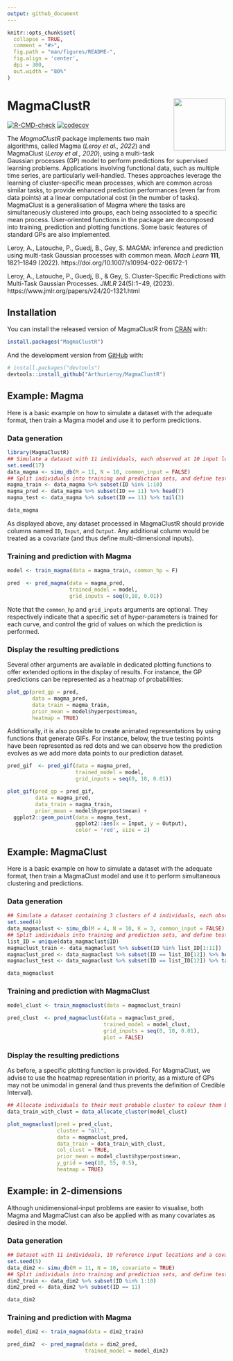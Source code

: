 ```yaml
---
output: github_document
---
```


<!-- README.md is generated from README.Rmd. Please edit that file -->

```r
knitr::opts_chunk$set(
  collapse = TRUE,
  comment = "#>",
  fig.path = "man/figures/README-",
  fig.align = 'center',
  dpi = 300,
  out.width = "80%"
)
```

# MagmaClustR <img src="man/figures/logo.png" align="right" width="120" />

<!-- badges: start -->
[![R-CMD-check](https://github.com/ArthurLeroy/MagmaClustR/workflows/R-CMD-check/badge.svg)](https://github.com/ArthurLeroy/MagmaClustR/actions)
[![codecov](https://codecov.io/gh/ArthurLeroy/MagmaClustR/branch/master/graph/badge.svg?token=KH7SOKOLKX)](https://app.codecov.io/gh/ArthurLeroy/MagmaClustR)
<!-- badges: end -->

The *MagmaClustR* package implements two main algorithms, called Magma (*Leroy et al., 2022*) and MagmaClust (*Leroy et al., 2020*), using a multi-task Gaussian processes (GP) model to perform predictions for supervised learning problems. Applications involving functional data, such as multiple time series, are particularly well-handled. Theses approaches leverage the learning of cluster-specific mean processes, which are common across similar tasks, to provide enhanced prediction performances (even far from data points) at a linear computational cost (in the number of tasks). MagmaClust is a generalisation of Magma where the tasks are simultaneously clustered into groups, each being associated to a specific mean process. User-oriented functions in the package are decomposed into training, prediction and plotting functions. Some basic features of standard GPs are also implemented.

Leroy, A., Latouche, P., Guedj, B., Gey, S. MAGMA: inference and prediction using multi-task Gaussian processes with common mean. *Mach Learn* **111**, 1821–1849 (2022). https://doi.org/10.1007/s10994-022-06172-1

Leroy, A., Latouche, P., Guedj, B., & Gey, S. Cluster-Specific Predictions with Multi-Task Gaussian Processes. *JMLR* 24(5):1−49, (2023). https://www.jmlr.org/papers/v24/20-1321.html

## Installation

You can install the released version of MagmaClustR from [CRAN](https://CRAN.R-project.org) with:

``` r
install.packages("MagmaClustR")
```

And the development version from [GitHub](https://github.com/) with:

``` r
# install.packages("devtools")
devtools::install_github("ArthurLeroy/MagmaClustR")
```
## Example: Magma

Here is a basic example on how to simulate a dataset with the adequate format, then train a Magma model and use it to perform predictions.

### Data generation
```r
library(MagmaClustR)
## Simulate a dataset with 11 individuals, each observed at 10 input locations
set.seed(17)
data_magma <- simu_db(M = 11, N = 10, common_input = FALSE)
## Split individuals into training and prediction sets, and define test points
magma_train <- data_magma %>% subset(ID %in% 1:10)
magma_pred <- data_magma %>% subset(ID == 11) %>% head(7)
magma_test <- data_magma %>% subset(ID == 11) %>% tail(3)

data_magma
```
As displayed above, any dataset processed in MagmaClustR should provide columns named `ID`, `Input`, and `Output`. Any additional column would be treated as a covariate (and thus define multi-dimensional inputs). 

### Training and prediction with Magma 

```r
model <- train_magma(data = magma_train, common_hp = F)

pred  <- pred_magma(data = magma_pred,
                    trained_model = model, 
                    grid_inputs = seq(0,10, 0.01))
```

Note that the `common_hp` and `grid_inputs` arguments are optional. They respectively indicate that a specific set of hyper-parameters is trained for each curve, and control the grid of values on which the prediction is performed.

### Display the resulting predictions

Several other arguments are available in dedicated plotting functions to offer extended options in the display of results. For instance, the GP predictions can be represented as a heatmap of probabilities:

```r
plot_gp(pred_gp = pred,
        data = magma_pred,
        data_train = magma_train,
        prior_mean = model$hyperpost$mean,
        heatmap = TRUE) 
```

Additionally, it is also possible to create animated representations by using functions that generate GIFs. For instance, below, the true testing points have been represented as red dots and we can observe how the prediction evolves as we add more data points to our prediction dataset.

```r

pred_gif  <- pred_gif(data = magma_pred,
                      trained_model = model,
                      grid_inputs = seq(0, 10, 0.01))

plot_gif(pred_gp = pred_gif,
         data = magma_pred,
         data_train = magma_train,
         prior_mean = model$hyperpost$mean) + 
  ggplot2::geom_point(data = magma_test,
                      ggplot2::aes(x = Input, y = Output),
                      color = 'red', size = 2)
```

## Example: MagmaClust

Here is a basic example on how to simulate a dataset with the adequate format, then train a MagmaClust model and use it to perform simultaneous clustering and predictions.

### Data generation

```r
## Simulate a dataset containing 3 clusters of 4 individuals, each observed at 10 input locations
set.seed(4) 
data_magmaclust <- simu_db(M = 4, N = 10, K = 3, common_input = FALSE) 
## Split individuals into training and prediction sets, and define test points
list_ID = unique(data_magmaclust$ID)
magmaclust_train <- data_magmaclust %>% subset(ID %in% list_ID[1:11])
magmaclust_pred <- data_magmaclust %>% subset(ID == list_ID[12]) %>% head(5)
magmaclust_test <- data_magmaclust %>% subset(ID == list_ID[12]) %>% tail(5)

data_magmaclust
```


### Training and prediction with MagmaClust

```r
model_clust <- train_magmaclust(data = magmaclust_train)

pred_clust  <- pred_magmaclust(data = magmaclust_pred,
                               trained_model = model_clust,
                               grid_inputs = seq(0, 10, 0.01), 
                               plot = FALSE)
```


### Display the resulting predictions

As before, a specific plotting function is provided. For MagmaClust, we advise to use the heatmap representation in priority, as a mixture of GPs may not be unimodal in general (and thus prevents the definition of Credible Interval).

```r
## Allocate individuals to their most probable cluster to colour them by clusters afterwards
data_train_with_clust = data_allocate_cluster(model_clust)

plot_magmaclust(pred = pred_clust,
                cluster = "all",
                data = magmaclust_pred,
                data_train = data_train_with_clust,
                col_clust = TRUE,
                prior_mean = model_clust$hyperpost$mean,
                y_grid = seq(10, 55, 0.5),
                heatmap = TRUE) 
```

## Example: in 2-dimensions

Although unidimensional-input problems are easier to visualise, both Magma and MagmaClust can also be applied with as many covariates as desired in the model.

### Data generation
```r
## Dataset with 11 individuals, 10 reference input locations and a covariate
set.seed(5) 
data_dim2 <- simu_db(M = 11, N = 10, covariate = TRUE) 
## Split individuals into training and prediction sets, and define test points
dim2_train <- data_dim2 %>% subset(ID %in% 1:10)
dim2_pred <- data_dim2 %>% subset(ID == 11)

data_dim2
```

### Training and prediction with Magma 

```r
model_dim2 <- train_magma(data = dim2_train)

pred_dim2  <- pred_magma(data = dim2_pred,
                         trained_model = model_dim2)
```


